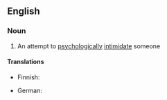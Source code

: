 ==English==

===Noun===
{{en-noun}}

# {{lb|en|informal}} An attempt to [[psychologically]] [[intimidate]] someone

====Translations====
{{trans-top|psychological intimidation}}
* Finnish: {{t+|fi|henkinen}} {{t+|fi|painostus}}
{{trans-mid}}
* German: {{t|de|Psychospielchen|n}}
{{trans-bottom}}